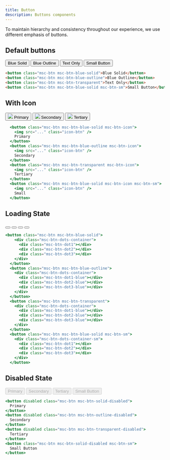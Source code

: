```yaml
---
title: Button
description: Buttons components
---
```


To maintain hierarchy and consistency throughout our experience, we use different emphasis of buttons.

## Default buttons

<div class="component-container">
  <button class="msc-btn msc-btn-blue-solid">Blue Solid</button>
  <button class="msc-btn msc-btn-blue-outline">Blue Outline</button>
  <button class="msc-btn msc-btn-transparent">Text Only</button>
  <button class="msc-btn msc-btn-blue-solid msc-btn-sm">Small Button</button>
</div>

```html
<button class="msc-btn msc-btn-blue-solid">Blue Solid</button>
<button class="msc-btn msc-btn-blue-outline">Blue Outline</button>
<button class="msc-btn msc-btn-transparent">Text Only</button>
<button class="msc-btn msc-btn-blue-solid msc-btn-sm">Small Button</button>
```

## With Icon

<div class="component-container">
  <button class="msc-btn msc-btn-blue-solid msc-btn-icon">
    <img src="../../../../../static/icons/download.svg" class="icon-btn" />
    Primary
  </button>
  <button class="msc-btn msc-btn-blue-outline msc-btn-icon">
    <img src="../../../../../static/icons/download-blue.svg" class="icon-btn" />
    Secondary
  </button>
  <button class="msc-btn msc-btn-transparent msc-btn-icon">
    <img src="../../../../../static/icons/download-blue.svg" class="icon-btn" />
    Tertiary
  </button>
</div>

```jsx
  <button class="msc-btn msc-btn-blue-solid msc-btn-icon">
    <img src="..." class="icon-btn" />
    Primary
  </button>
  <button class="msc-btn msc-btn-blue-outline msc-btn-icon">
    <img src="..." class="icon-btn" />
    Secondary
  </button>
  <button class="msc-btn msc-btn-transparent msc-btn-icon">
    <img src="..." class="icon-btn" />
    Tertiary
  </button>
  <button class="msc-btn msc-btn-blue-solid msc-btn-icon msc-btn-sm">
    <img src="..." class="icon-btn" />
    Small
  </button>
```

## Loading State

<div class="component-container">
  <button class="msc-btn msc-btn-blue-solid">
    <div class="msc-btn-dots-container">
      <div class="msc-btn-dot1"></div>
      <div class="msc-btn-dot2"></div>
      <div class="msc-btn-dot3"></div>
    </div>
  </button>
  <button class="msc-btn msc-btn-blue-outline">
    <div class="msc-btn-dots-container">
      <div class="msc-btn-dot1-blue"></div>
      <div class="msc-btn-dot2-blue"></div>
      <div class="msc-btn-dot3-blue"></div>
    </div>
  </button>
  <button class="msc-btn msc-btn-transparent">
    <div class="msc-btn-dots-container">
      <div class="msc-btn-dot1-blue"></div>
      <div class="msc-btn-dot2-blue"></div>
      <div class="msc-btn-dot3-blue"></div>
    </div>
  </button>
  <button class="msc-btn msc-btn-blue-solid msc-btn-sm">
    <div class="msc-btn-dots-container-sm">
      <div class="msc-btn-dot1"></div>
      <div class="msc-btn-dot2"></div>
      <div class="msc-btn-dot3"></div>
    </div>
  </button>
</div>

```jsx
<button class="msc-btn msc-btn-blue-solid">
    <div class="msc-btn-dots-container">
      <div class="msc-btn-dot1"></div>
      <div class="msc-btn-dot2"></div>
      <div class="msc-btn-dot3"></div>
    </div>
  </button>
  <button class="msc-btn msc-btn-blue-outline">
    <div class="msc-btn-dots-container">
      <div class="msc-btn-dot1-blue"></div>
      <div class="msc-btn-dot2-blue"></div>
      <div class="msc-btn-dot3-blue"></div>
    </div>
  </button>
  <button class="msc-btn msc-btn-transparent">
    <div class="msc-btn-dots-container">
      <div class="msc-btn-dot1-blue"></div>
      <div class="msc-btn-dot2-blue"></div>
      <div class="msc-btn-dot3-blue"></div>
    </div>
  </button>
  <button class="msc-btn msc-btn-blue-solid msc-btn-sm">
    <div class="msc-btn-dots-container-sm">
      <div class="msc-btn-dot1"></div>
      <div class="msc-btn-dot2"></div>
      <div class="msc-btn-dot3"></div>
    </div>
  </button>
```

## Disabled State

<div class="component-container">
  <button disabled class="msc-btn disabled:msc-btn-blue-solid">
    Primary
  </button>
  <button disabled class="msc-btn disabled:msc-btn-blue-outline">
    Secondary
  </button>
  <button disabled class="msc-btn disabled:msc-btn-transparent">
    Tertiary
  </button>
  <button disabled class="msc-btn disabled:msc-btn-blue-solid msc-btn-sm">
    Small Button
  </button>
</div>

```jsx
<button disabled class="msc-btn msc-btn-solid-disabled">
  Primary
</button>
<button disabled class="msc-btn msc-btn-outline-disabled">
  Secondary
</button>
<button disabled class="msc-btn msc-btn-transparent-disabled">
  Tertiary
</button>
<button class="msc-btn msc-btn-solid-disabled msc-btn-sm">
  Small Button
</button>
```
